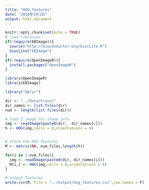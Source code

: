```yaml
---
title: "HOG_features"
date: "2018年3月1日"
output: html_document
---
```


```r
knitr::opts_chunk$set(echo = TRUE)
# load libraries
if(!require(EBImage)){
  source("http://bioconductor.org/biocLite.R")
  biocLite("EBImage")
}
if(!require(OpenImageR)){
  install.packages("OpenImageR")
}

```

```r
library(OpenImageR)
library(EBImage)

library("dplyr")

dir <- "../data/train/"
dir_names <- list.files(dir)
num <- length(list.files(dir))

# load 1 image for shape info
img <- readImage(paste0(dir,  dir_names[1]))
h <- HOG(img,cells = 8,orientations = 9)


# store the HOG features
M <- matrix(NA, num_files,length(h)) 

for(i in 1:num_files){
  img <- readImage(paste0(dir, dir_names[i]))
  M[i,] <- HOG(img,cells = 8,orientations = 9)
}

# output features
write.csv(M, file = "../output/hog_features.csv",row.names = F)
```

